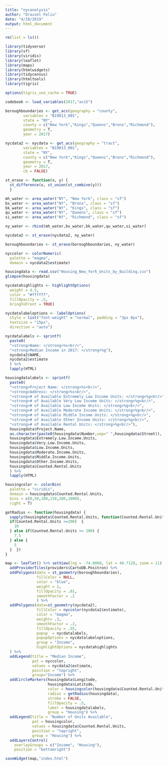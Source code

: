 ```yaml
---
title: "nycanalysis"
author: "Drazzel Feliu"
date: "4/19/2019"
output: html_document
---
```


```r
rm(list = ls())

library(tidyverse)
library(sf)
library(viridis)
library(leaflet)
library(maps)
library(htmlwidgets)
library(tidycensus)
library(htmltools)
library(tigris)

options(tigris_use_cache = TRUE)
```

```r
codebook <- load_variables(2017,"acs5")
```

```r
boroughboundaries <- get_acs(geography = "county",
        variables = "B19013_001",
        state = "NY",
        county = c("New York","Kings","Queens","Bronx","Richmond"),
        geometry = T,
        year = 2017)

nycdata2 <- nycdata <- get_acs(geography = "tract",
        variables = "B19013_001",
        state = "NY",
        county = c("New York","Kings","Queens","Bronx","Richmond"),
        geometry = T,
        year = 2017,
        cb = FALSE)
```

```r
st_erase <- function(x, y) {
  st_difference(x, st_union(st_combine(y)))
  }

mh_water <- area_water("NY", "New York", class = "sf")
bx_water <- area_water("NY", "Bronx", class = "sf")
bk_water <- area_water("NY", "Kings", class = "sf")
qu_water <- area_water("NY", "Queens", class = "sf")
si_water <- area_water("NY", "Richmond", class = "sf")

ny_water <- rbind(mh_water,bx_water,bk_water,qu_water,si_water)

nycdata2 <- st_erase(nycdata2, ny_water)
```

```r
boroughboundaries <- st_erase(boroughboundaries, ny_water)
```


```r
nyccolor <- colorNumeric(
  palette = "magma",
  domain = nycdata2$estimate)
```

```r
housingdata <- read.csv("Housing_New_York_Units_by_Building.csv")
glimpse(housingdata)
```

```r
nycdatahighlights <- highlightOptions(
  weight = 4.5,
  color = "#ffffff",
  fillOpacity = .5,
  bringToFront = TRUE)

nycdatalabeloptions <- labelOptions(
  style = list("font-weight" = "normal", padding = "3px 8px"),
  textsize = "15px",
  direction = "auto")
```

```r
nycdatalabels <- sprintf(
  paste0(
  "<strong>Name: </strong>%s<br/>",
  "<strong>Median Income in 2017: </strong>%g"),
  nycdata2$NAME,
  nycdata2$estimate
  ) %>% 
  lapply(HTML)
```

```r
housingdatalabels <- sprintf(
  paste0(
  "<strong>Project Name: </strong>%s<br/>",
  "<strong>Address: </strong>%s<br/>",
  "<strong># of Available Extremely Low Income Units: </strong>%g<br/>",
  "<strong># of Available Very Low Income Units: </strong>%g<br/>",
  "<strong># of Available Low Income Units: </strong>%g<br/>",
  "<strong># of Available Moderate Income Units: </strong>%g<br/>",
  "<strong># of Available Middle Income Units: </strong>%g<br/>",
  "<strong># of Available Other Income Units: </strong>%g<br/>",
  "<strong># of Available Rental Units: </strong>%g<br/>"),
  housingdata$Project.Name,
  as.character(paste0(housingdata$Number,sep=" ",housingdata$Street)),
  housingdata$Extremely.Low.Income.Units,
  housingdata$Very.Low.Income.Units,
  housingdata$Low.Income.Units,
  housingdata$Moderate.Income.Units,
  housingdata$Middle.Income.Units,
  housingdata$Other.Income.Units,
  housingdata$Counted.Rental.Units
  ) %>% 
  lapply(HTML)
```

```r
housingcolor <- colorBin(
  palette = "viridis",
  domain = housingdata$Counted.Rental.Units,
  bins = c(0,50,100,150,200,1000),
  right = T)

getRadius <- function(housingdata) {
  sapply(housingdata$Counted.Rental.Units, function(Counted.Rental.Units) {
  if(Counted.Rental.Units >=200)  {
    10
  } else if(Counted.Rental.Units >= 100) {
    7.5
  } else {
    5
  }  })
}
```

```r
map <- leaflet() %>% setView(lng = -74.0060, lat = 40.7128, zoom = 11) %>% 
  addProviderTiles(providers$CartoDB.Positron) %>%
  addPolygons(data = st_geometry(boroughboundaries),
              fillColor = NULL,
              color = "blue",
              weight = 1,
              fillOpacity = .01,
              smoothFactor = .2
              ) %>% 
  addPolygons(data=st_geometry(nycdata2),
              fillColor = nyccolor(nycdata2$estimate),
              color = "magma",
              weight= .3,
              smoothFactor = .2,
              fillOpacity = .55,
              popup  = nycdatalabels,
              popupOptions = nycdatalabeloptions,
              group = "Income",
              highlightOptions = nycdatahighlights
  ) %>% 
  addLegend(title = "Median Income",
            pal = nyccolor,
            values = nycdata2$estimate,
            position = "topright",
            group="Income") %>% 
  addCircleMarkers(housingdata$Longitude, 
                   housingdata$Latitude,
                   color = housingcolor(housingdata$Counted.Rental.Units),
                   radius = getRadius(housingdata),
                   stroke = FALSE,
                   fillOpacity = .5,
                   label = housingdatalabels,
                   group = "Housing") %>% 
  addLegend(title = "Number of Units Available",
            pal = housingcolor,
            values = housingdata$Counted.Rental.Units,
            position = "topright",
            group = "Housing") %>% 
  addLayersControl(
    overlayGroups = c("Income", "Housing"),
    position = "bottomright")
```

```r
saveWidget(map,"index.html")
```

